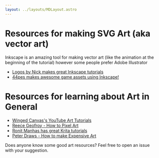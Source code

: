 ```yaml
---
layout: ../layouts/MDLayout.astro
---
```


# Resources for making SVG Art (aka vector art)
Inkscape is an amazing tool for making vector art (like the animation at the beginning of the tutorial) however some people prefer Adobe Illustrator

- [Logos by Nick makes great Inkscape tutorials](https://www.youtube.com/c/LogosByNick)
- [44pes makes awesome game assets using Inkscape!](https://www.youtube.com/c/44pesGames/featured) 

# Resources for learning about Art in General

-   [Winged Canvas's YouTube Art Tutorials](https://www.youtube.com/c/Wingedcanvas/videos)
-   [Reece Geofroy - How to Pixel Art](https://www.youtube.com/watch?v=0I_OZ4qQJfY)
-   [Ronit Manhas has great Krita tutorials](https://www.youtube.com/c/RonitManhas/videos)
-   [Peter Draws - How to make Expensive Art](https://www.youtube.com/watch?v=2_4WmdLnGEk)

Does anyone know some good art resources? Feel free to open an issue with your suggestion.
